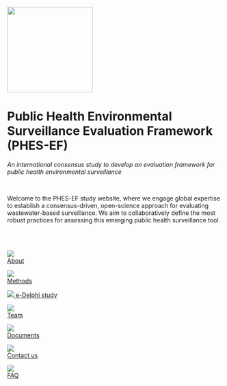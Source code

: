 
::: centered_content
![](assets/phes-ef-logo_colour.svg){width="200"}

# Public Health Environmental Surveillance Evaluation Framework (PHES-EF)

*An international consensus study to develop an evaluation framework for public health environmental surveillance*
:::
\

::: centered_content
Welcome to the PHES-EF study website, where we engage global expertise to establish a consensus-driven, open-science approach for evaluating wastewater-based surveillance. We aim to collaboratively define the most robust practices for assessing this emerging public health surveillance tool.
:::

\
\

:::: {.icon-row}
::: {.flex-item}
[![](assets/about.svg)  
About](about.qmd)
:::

::: {.flex-item}
[![](assets/study.svg)  
Methods](methods.qmd)
:::

::: {.flex-item}
[![](assets/clipboard.svg) 
 e-Delphi study](delphi.qmd)
:::

::: {.flex-item}
[![](assets/team.svg)  
Team](team.qmd)
:::

::: {.flex-item}
[![](assets/docs.svg)  
Documents](documents.qmd)
:::

::: {.flex-item}
[![](assets/contact.svg)  
Contact us](contact.qmd)
:::

::: {.flex-item}
[![](assets/faq.svg)  
FAQ](faq.qmd)
:::
::::


